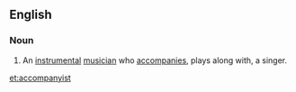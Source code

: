 ==English==

===Noun===
{{en-noun}}

#An [[instrumental]] [[musician]] who [[accompanies]], plays along with, a singer.

[[et:accompanyist]]